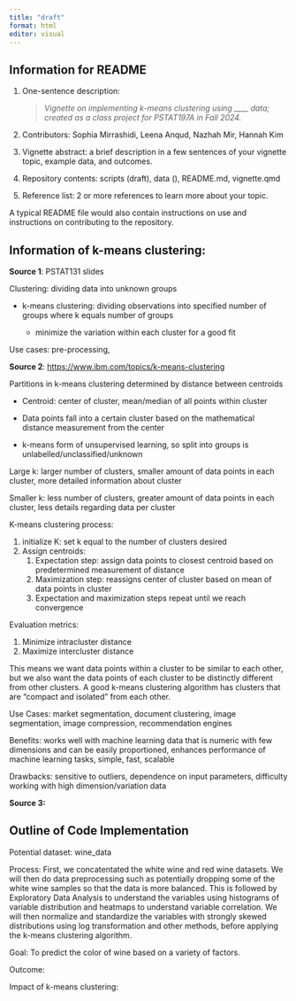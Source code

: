 ```yaml
---
title: "draft"
format: html
editor: visual
---
```


## Information for README

1.  One-sentence description:

    > *Vignette on implementing k-means clustering using \_\_\_\_ data; created as a class project for PSTAT197A in Fall 2024.*

2.  Contributors: Sophia Mirrashidi, Leena Anqud, Nazhah Mir, Hannah Kim

3.  Vignette abstract: a brief description in a few sentences of your vignette topic, example data, and outcomes.

4.  Repository contents: scripts (draft), data (), README.md, vignette.qmd

5.  Reference list: 2 or more references to learn more about your topic.

A typical README file would also contain instructions on use and instructions on contributing to the repository.

## Information of k-means clustering:

**Source 1**: PSTAT131 slides

Clustering: dividing data into unknown groups

-   k-means clustering: dividing observations into specified number of groups where k equals number of groups

    -   minimize the variation within each cluster for a good fit

Use cases: pre-processing,

**Source 2**: <https://www.ibm.com/topics/k-means-clustering>

Partitions in k-means clustering determined by distance between centroids

-   Centroid: center of cluster, mean/median of all points within cluster

-   Data points fall into a certain cluster based on the mathematical distance measurement from the center

<!-- -->

-   k-means form of unsupervised learning, so split into groups is unlabelled/unclassified/unknown

Large k: larger number of clusters, smaller amount of data points in each cluster, more detailed information about cluster

Smaller k: less number of clusters, greater amount of data points in each cluster, less details regarding data per cluster

K-means clustering process:

1.  initialize K: set k equal to the number of clusters desired
2.  Assign centroids:
    1.  Expectation step: assign data points to closest centroid based on predetermined measurement of distance
    2.  Maximization step: reassigns center of cluster based on mean of data points in cluster
    3.  Expectation and maximization steps repeat until we reach convergence

Evaluation metrics:

1.  Minimize intracluster distance
2.  Maximize intercluster distance

This means we want data points within a cluster to be similar to each other, but we also want the data points of each cluster to be distinctly different from other clusters. A good k-means clustering algorithm has clusters that are "compact and isolated" from each other.

Use Cases: market segmentation, document clustering, image segmentation, image compression, recommendation engines

Benefits: works well with machine learning data that is numeric with few dimensions and can be easily proportioned, enhances performance of machine learning tasks, simple, fast, scalable

Drawbacks: sensitive to outliers, dependence on input parameters, difficulty working with high dimension/variation data

**Source 3:**

## Outline of Code Implementation

Potential dataset: wine_data

Process: First, we concatentated the white wine and red wine datasets. We will then do data preprocessing such as potentially dropping some of the white wine samples so that the data is more balanced. This is followed by Exploratory Data Analysis to understand the variables using histograms of variable distribution and heatmaps to understand variable correlation. We will then normalize and standardize the variables with strongly skewed distributions using log transformation and other methods, before applying the k-means clustering algorithm. 

Goal: To predict the color of wine based on a variety of factors. 

Outcome:

Impact of k-means clustering:
